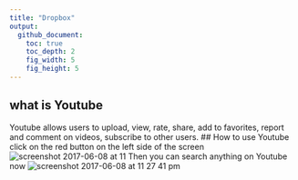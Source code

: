 ```yaml
---
title: "Dropbox"
output:
  github_document:
    toc: true
    toc_depth: 2
    fig_width: 5
    fig_height: 5
---
```

## what is Youtube 
Youtube allows users to upload, view, rate, share, add to favorites, report and comment on videos, subscribe to other users.
## How to use Youtube
click on the red button on the left side of the screen
![screenshot 2017-06-08 at 11](https://user-images.githubusercontent.com/28161368/26959981-c182cfc4-4ca1-11e7-8577-e695056a7dc3.png)
Then you can search anything on Youtube now
![screenshot 2017-06-08 at 11 27 41 pm](https://user-images.githubusercontent.com/28161368/26960021-1d7303c6-4ca2-11e7-8b58-8000b1b7b515.png)


